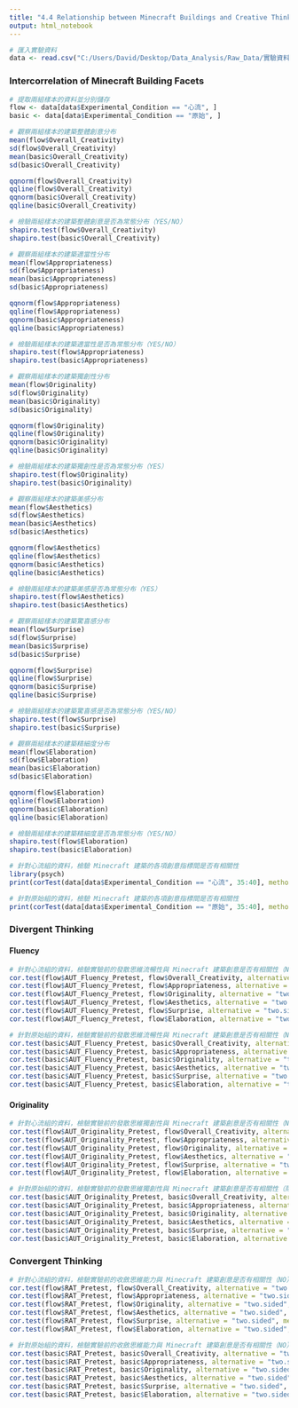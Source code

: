 ---
title: "4.4 Relationship between Minecraft Buildings and Creative Thinking"
output: html_notebook
---

```{r}
# 匯入實驗資料
data <- read.csv("C:/Users/David/Desktop/Data_Analysis/Raw_Data/實驗資料.csv", stringsAsFactors = TRUE)
```

### **Intercorrelation of Minecraft Building Facets**

```{r}
# 提取兩組樣本的資料並分別儲存
flow <- data[data$Experimental_Condition == "心流", ]
basic <- data[data$Experimental_Condition == "原始", ]
```

```{r}
# 觀察兩組樣本的建築整體創意分布
mean(flow$Overall_Creativity)
sd(flow$Overall_Creativity)
mean(basic$Overall_Creativity)
sd(basic$Overall_Creativity)

qqnorm(flow$Overall_Creativity)
qqline(flow$Overall_Creativity)
qqnorm(basic$Overall_Creativity)
qqline(basic$Overall_Creativity)
```

```{r}
# 檢驗兩組樣本的建築整體創意是否為常態分布（YES/NO）
shapiro.test(flow$Overall_Creativity)
shapiro.test(basic$Overall_Creativity)
```

```{r}
# 觀察兩組樣本的建築適當性分布
mean(flow$Appropriateness)
sd(flow$Appropriateness)
mean(basic$Appropriateness)
sd(basic$Appropriateness)

qqnorm(flow$Appropriateness)
qqline(flow$Appropriateness)
qqnorm(basic$Appropriateness)
qqline(basic$Appropriateness)
```

```{r}
# 檢驗兩組樣本的建築適當性是否為常態分布（YES/NO）
shapiro.test(flow$Appropriateness)
shapiro.test(basic$Appropriateness)
```

```{r}
# 觀察兩組樣本的建築獨創性分布
mean(flow$Originality)
sd(flow$Originality)
mean(basic$Originality)
sd(basic$Originality)

qqnorm(flow$Originality)
qqline(flow$Originality)
qqnorm(basic$Originality)
qqline(basic$Originality)
```

```{r}
# 檢驗兩組樣本的建築獨創性是否為常態分布（YES）
shapiro.test(flow$Originality)
shapiro.test(basic$Originality)
```

```{r}
# 觀察兩組樣本的建築美感分布
mean(flow$Aesthetics)
sd(flow$Aesthetics)
mean(basic$Aesthetics)
sd(basic$Aesthetics)

qqnorm(flow$Aesthetics)
qqline(flow$Aesthetics)
qqnorm(basic$Aesthetics)
qqline(basic$Aesthetics)
```

```{r}
# 檢驗兩組樣本的建築美感是否為常態分布（YES）
shapiro.test(flow$Aesthetics)
shapiro.test(basic$Aesthetics)
```

```{r}
# 觀察兩組樣本的建築驚喜感分布
mean(flow$Surprise)
sd(flow$Surprise)
mean(basic$Surprise)
sd(basic$Surprise)

qqnorm(flow$Surprise)
qqline(flow$Surprise)
qqnorm(basic$Surprise)
qqline(basic$Surprise)
```

```{r}
# 檢驗兩組樣本的建築驚喜感是否為常態分布（YES/NO）
shapiro.test(flow$Surprise)
shapiro.test(basic$Surprise)
```

```{r}
# 觀察兩組樣本的建築精細度分布
mean(flow$Elaboration)
sd(flow$Elaboration)
mean(basic$Elaboration)
sd(basic$Elaboration)

qqnorm(flow$Elaboration)
qqline(flow$Elaboration)
qqnorm(basic$Elaboration)
qqline(basic$Elaboration)
```

```{r}
# 檢驗兩組樣本的建築精細度是否為常態分布（YES/NO）
shapiro.test(flow$Elaboration)
shapiro.test(basic$Elaboration)
```

```{r}
# 針對心流組的資料，檢驗 Minecraft 建築的各項創意指標間是否有相關性
library(psych)
print(corTest(data[data$Experimental_Condition == "心流", 35:40], method = "spearman")$stars, quote = FALSE)
```

```{r}
# 針對原始組的資料，檢驗 Minecraft 建築的各項創意指標間是否有相關性
print(corTest(data[data$Experimental_Condition == "原始", 35:40], method = "spearman")$stars, quote = FALSE)
```

### **Divergent Thinking**

#### **Fluency**

```{r}
# 針對心流組的資料，檢驗實驗前的發散思維流暢性與 Minecraft 建築創意是否有相關性（NO）
cor.test(flow$AUT_Fluency_Pretest, flow$Overall_Creativity, alternative = "two.sided", method = "spearman")
cor.test(flow$AUT_Fluency_Pretest, flow$Appropriateness, alternative = "two.sided", method = "spearman")
cor.test(flow$AUT_Fluency_Pretest, flow$Originality, alternative = "two.sided", method = "spearman")
cor.test(flow$AUT_Fluency_Pretest, flow$Aesthetics, alternative = "two.sided", method = "spearman")
cor.test(flow$AUT_Fluency_Pretest, flow$Surprise, alternative = "two.sided", method = "spearman")
cor.test(flow$AUT_Fluency_Pretest, flow$Elaboration, alternative = "two.sided", method = "spearman")
```

```{r}
# 針對原始組的資料，檢驗實驗前的發散思維流暢性與 Minecraft 建築創意是否有相關性（NO）
cor.test(basic$AUT_Fluency_Pretest, basic$Overall_Creativity, alternative = "two.sided", method = "spearman")
cor.test(basic$AUT_Fluency_Pretest, basic$Appropriateness, alternative = "two.sided", method = "spearman")
cor.test(basic$AUT_Fluency_Pretest, basic$Originality, alternative = "two.sided", method = "spearman")
cor.test(basic$AUT_Fluency_Pretest, basic$Aesthetics, alternative = "two.sided", method = "spearman")
cor.test(basic$AUT_Fluency_Pretest, basic$Surprise, alternative = "two.sided", method = "spearman")
cor.test(basic$AUT_Fluency_Pretest, basic$Elaboration, alternative = "two.sided", method = "spearman")
```

#### **Originality**

```{r}
# 針對心流組的資料，檢驗實驗前的發散思維獨創性與 Minecraft 建築創意是否有相關性（NO）
cor.test(flow$AUT_Originality_Pretest, flow$Overall_Creativity, alternative = "two.sided", method = "spearman")
cor.test(flow$AUT_Originality_Pretest, flow$Appropriateness, alternative = "two.sided", method = "spearman")
cor.test(flow$AUT_Originality_Pretest, flow$Originality, alternative = "two.sided", method = "spearman")
cor.test(flow$AUT_Originality_Pretest, flow$Aesthetics, alternative = "two.sided", method = "spearman")
cor.test(flow$AUT_Originality_Pretest, flow$Surprise, alternative = "two.sided", method = "spearman")
cor.test(flow$AUT_Originality_Pretest, flow$Elaboration, alternative = "two.sided", method = "spearman")
```

```{r}
# 針對原始組的資料，檢驗實驗前的發散思維獨創性與 Minecraft 建築創意是否有相關性（除了美感之外的每一項都有）
cor.test(basic$AUT_Originality_Pretest, basic$Overall_Creativity, alternative = "two.sided", method = "spearman")
cor.test(basic$AUT_Originality_Pretest, basic$Appropriateness, alternative = "two.sided", method = "spearman")
cor.test(basic$AUT_Originality_Pretest, basic$Originality, alternative = "two.sided", method = "spearman")
cor.test(basic$AUT_Originality_Pretest, basic$Aesthetics, alternative = "two.sided", method = "spearman")
cor.test(basic$AUT_Originality_Pretest, basic$Surprise, alternative = "two.sided", method = "spearman")
cor.test(basic$AUT_Originality_Pretest, basic$Elaboration, alternative = "two.sided", method = "spearman")
```

### **Convergent Thinking**

```{r}
# 針對心流組的資料，檢驗實驗前的收斂思維能力與 Minecraft 建築創意是否有相關性（NO）
cor.test(flow$RAT_Pretest, flow$Overall_Creativity, alternative = "two.sided", method = "spearman")
cor.test(flow$RAT_Pretest, flow$Appropriateness, alternative = "two.sided", method = "spearman")
cor.test(flow$RAT_Pretest, flow$Originality, alternative = "two.sided", method = "spearman")
cor.test(flow$RAT_Pretest, flow$Aesthetics, alternative = "two.sided", method = "spearman")
cor.test(flow$RAT_Pretest, flow$Surprise, alternative = "two.sided", method = "spearman")
cor.test(flow$RAT_Pretest, flow$Elaboration, alternative = "two.sided", method = "spearman")
```

```{r}
# 針對原始組的資料，檢驗實驗前的收斂思維能力與 Minecraft 建築創意是否有相關性（NO）
cor.test(basic$RAT_Pretest, basic$Overall_Creativity, alternative = "two.sided", method = "spearman")
cor.test(basic$RAT_Pretest, basic$Appropriateness, alternative = "two.sided", method = "spearman")
cor.test(basic$RAT_Pretest, basic$Originality, alternative = "two.sided", method = "spearman")
cor.test(basic$RAT_Pretest, basic$Aesthetics, alternative = "two.sided", method = "spearman")
cor.test(basic$RAT_Pretest, basic$Surprise, alternative = "two.sided", method = "spearman")
cor.test(basic$RAT_Pretest, basic$Elaboration, alternative = "two.sided", method = "spearman")
```
